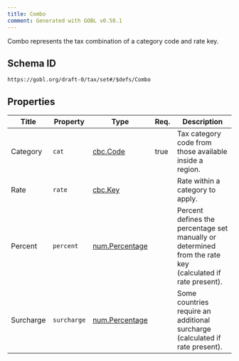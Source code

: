 ```yaml
---
title: Combo
comment: Generated with GOBL v0.50.1
---
```


Combo represents the tax combination of a category code and rate key.

## Schema ID

`https://gobl.org/draft-0/tax/set#/$defs/Combo`

## Properties

| Title     | Property    | Type                                      | Req. | Description                                                                                               |
|-----------|-------------|-------------------------------------------|------|-----------------------------------------------------------------------------------------------------------|
| Category  | `cat`       | [cbc.Code](/draft-0/cbc/code)             | true | Tax category code from those available inside a region.                                                   |
| Rate      | `rate`      | [cbc.Key](/draft-0/cbc/key)               |      | Rate within a category to apply.                                                                          |
| Percent   | `percent`   | [num.Percentage](/draft-0/num/percentage) |      | Percent defines the percentage set manually or determined from the rate key (calculated if rate present). |
| Surcharge | `surcharge` | [num.Percentage](/draft-0/num/percentage) |      | Some countries require an additional surcharge (calculated if rate present).                              |

